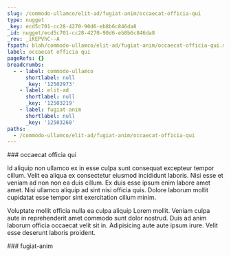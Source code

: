 ```yaml
---
slug: /commodo-ullamco/elit-ad/fugiat-anim/occaecat-officia-qui
type: nugget
_key: ecd5c701-cc28-4270-90d6-eb8b6c846da8
_id: nugget/ecd5c701-cc28-4270-90d6-eb8b6c846da8
_rev: _iKEPVhC--A
fspath: blah/commodo-ullamco/elit-ad/fugiat-anim/occaecat-officia-qui.md
label: occaecat officia qui
pageRefs: {}
breadcrumbs:
  - - label: commodo-ullamco
      shortlabel: null
      _key: '12502973'
    - label: elit-ad
      shortlabel: null
      _key: '12503219'
    - label: fugiat-anim
      shortlabel: null
      _key: '12503260'
paths:
  - /commodo-ullamco/elit-ad/fugiat-anim/occaecat-officia-qui
---
```


<NuggetArea>
<Nugget slug="/commodo-ullamco/elit-ad/fugiat-anim/occaecat-officia-qui" type="nugget" _key="ecd5c701-cc28-4270-90d6-eb8b6c846da8" _id="nugget/ecd5c701-cc28-4270-90d6-eb8b6c846da8" _rev="_iKEPVhC--A" fspath="blah/commodo-ullamco/elit-ad/fugiat-anim/occaecat-officia-qui.md" label="occaecat officia qui" paths="/commodo-ullamco/elit-ad/fugiat-anim/occaecat-officia-qui">
<NuggetBody>
### occaecat officia qui

Id aliquip non ullamco ex in esse culpa sunt consequat excepteur tempor cillum. Velit ea aliqua ex consectetur eiusmod incididunt laboris. Nisi esse et veniam ad non non ea duis cillum. Ex duis esse ipsum enim labore amet amet. Nisi ullamco aliquip ad sint nisi officia quis. Dolore laborum mollit cupidatat esse tempor sint exercitation cillum minim.

Voluptate mollit officia nulla ea culpa aliquip Lorem mollit. Veniam culpa aute in reprehenderit amet commodo sunt dolor nostrud. Duis ad anim laborum officia occaecat velit sit in. Adipisicing aute aute ipsum irure. Velit esse deserunt laboris proident.

</NuggetBody>
<Breadcrumbs>
<Crumbs>
<Crumb _key="12502973" label="commodo-ullamco" /><Crumb _key="12503219" label="elit-ad" /><Crumb _key="12503260" label="fugiat-anim" />
</Crumbs>
</Breadcrumbs>
</Nugget>

<NuggetsInbound>
</NuggetsInbound>
<NuggetsOutbound>
</NuggetsOutbound>
</NuggetArea>
<PassagesInbound>
<Passage direction="inbound" type="passage" _key="12503260" _id="passage/12503260" _rev="_iKEPVh---_" label="fugiat-anim" passage="fugiat-anim" fspath="blah/commodo-ullamco/elit-ad/fugiat-anim" paths="/commodo-ullamco/elit-ad/fugiat-anim" slug="/commodo-ullamco/elit-ad/fugiat-anim">
<NuggetBody>
### fugiat-anim

</NuggetBody>
<Breadcrumbs>
<Crumbs>
<Crumb _key="12502973" label="commodo-ullamco" /><Crumb _key="12503219" label="elit-ad" />
</Crumbs>
</Breadcrumbs>
</Passage>

</PassagesInbound>
<PassagesOutbound>
</PassagesOutbound>